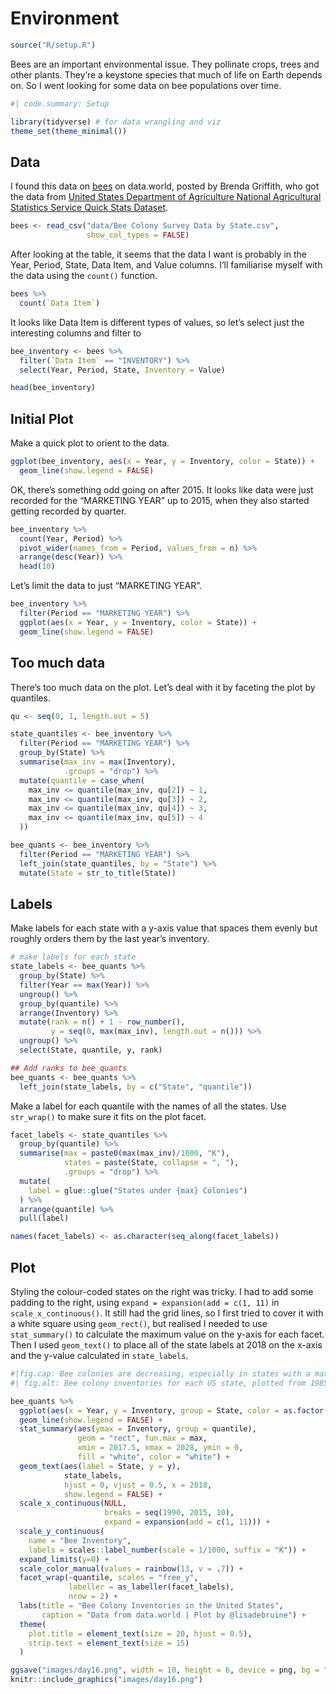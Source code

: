# Environment

```r
source("R/setup.R")
```

Bees are an important environmental issue. They pollinate crops, trees and other plants. They're a keystone species that much of life on Earth depends on. So I went looking for some data on bee populations over time.

```r
#| code.summary: Setup

library(tidyverse) # for data wrangling and viz
theme_set(theme_minimal())
```


## Data

I found this data on [bees](https://data.world/finley/bee-colony-statistical-data-from-1987-2017) on data.world, posted by Brenda Griffith, who got the data from [United States Department of Agriculture National Agricultural Statistics Service Quick Stats Dataset](https://quickstats.nass.usda.gov/).

```r
bees <- read_csv("data/Bee Colony Survey Data by State.csv",
                 show_col_types = FALSE)
```

After looking at the table, it seems that the data I want is probably in the Year, Period, State, Data Item, and Value columns. I'll familiarise myself with the data using the `count()` function.

```r
bees %>%
  count(`Data Item`)
```

It looks like Data Item is different types of values, so let's select just the interesting columns and filter to 

```r
bee_inventory <- bees %>%
  filter(`Data Item` == "INVENTORY") %>%
  select(Year, Period, State, Inventory = Value)

head(bee_inventory)
```


## Initial Plot

Make a quick plot to orient to the data.

```r
ggplot(bee_inventory, aes(x = Year, y = Inventory, color = State)) +
  geom_line(show.legend = FALSE)
```


OK, there's something odd going on after 2015. It looks like data were just recorded for the "MARKETING YEAR" up to 2015, when they also started getting recorded by quarter. 

```r
bee_inventory %>%
  count(Year, Period) %>%
  pivot_wider(names_from = Period, values_from = n) %>%
  arrange(desc(Year)) %>%
  head(10)
```

Let's limit the data to just "MARKETING YEAR".

```r
bee_inventory %>%
  filter(Period == "MARKETING YEAR") %>%
  ggplot(aes(x = Year, y = Inventory, color = State)) +
  geom_line(show.legend = FALSE)
```

## Too much data

There's too much data on the plot. Let's deal with it by faceting the plot by quantiles.

```r
qu <- seq(0, 1, length.out = 5)

state_quantiles <- bee_inventory %>%
  filter(Period == "MARKETING YEAR") %>%
  group_by(State) %>%
  summarise(max_inv = max(Inventory),
            .groups = "drop") %>%
  mutate(quantile = case_when(
    max_inv <= quantile(max_inv, qu[2]) ~ 1,
    max_inv <= quantile(max_inv, qu[3]) ~ 2,
    max_inv <= quantile(max_inv, qu[4]) ~ 3,
    max_inv <= quantile(max_inv, qu[5]) ~ 4
  ))

bee_quants <- bee_inventory %>%
  filter(Period == "MARKETING YEAR") %>%
  left_join(state_quantiles, by = "State") %>%
  mutate(State = str_to_title(State))
```

## Labels

Make labels for each state with a y-axis value that spaces them evenly but roughly orders them by the last year's inventory.

```r
# make labels for each state
state_labels <- bee_quants %>%
  group_by(State) %>%
  filter(Year == max(Year)) %>%
  ungroup() %>%
  group_by(quantile) %>%
  arrange(Inventory) %>%
  mutate(rank = n() + 1 - row_number(),
         y = seq(0, max(max_inv), length.out = n())) %>%
  ungroup() %>%
  select(State, quantile, y, rank)

## Add ranks to bee_quants
bee_quants <- bee_quants %>%
  left_join(state_labels, by = c("State", "quantile"))
```

Make a label for each quantile with the names of all the states. Use `str_wrap()` to make sure it fits on the plot facet. 

```r
facet_labels <- state_quantiles %>%
  group_by(quantile) %>%
  summarise(max = paste0(max(max_inv)/1000, "K"),
            states = paste(State, collapse = ", "),
            .groups = "drop") %>%
  mutate(
    label = glue::glue("States under {max} Colonies")
  ) %>%
  arrange(quantile) %>%
  pull(label)

names(facet_labels) <- as.character(seq_along(facet_labels))
```




## Plot

Styling the colour-coded states on the right was tricky. I had to add some padding to the right, using `expand = expansion(add = c(1, 11)` in `scale_x_continuous()`. It still had the grid lines, so I first tried to cover it with a white square using `geom_rect()`, but realised I needed to use `stat_summary()` to calculate the maximum value on the y-axis for each facet. Then I used `geom_text()` to place all of the state labels at 2018 on the x-axis and the y-value calculated in `state_labels`.

```r
#|fig.cap: Bee colonies are decreasing, especially in states with a maximum inventory under 46K colonies. 
#| fig.alt: Bee colony inventories for each US state, plotted from 1985 to 2017. Data are plotted in 4 panels based on maximum inventory: under 20K, under 46K, under 94K and under 640K. States under 20K have mostly decreased, but some increased. States under 46K decreased dramatically in the late 1990s and never recovered. States under 94K are mixed, some have decreased and some increased. States under 106K have most held steady, with a big decrease in California but a comparable increase in North Dakota. 

bee_quants %>%
  ggplot(aes(x = Year, y = Inventory, group = State, color = as.factor(rank))) +
  geom_line(show.legend = FALSE) +
  stat_summary(aes(ymax = Inventory, group = quantile),
               geom = "rect", fun.max = max,
               xmin = 2017.5, xmax = 2028, ymin = 0, 
               fill = "white", color = "white") +
  geom_text(aes(label = State, y = y), 
            state_labels, 
            hjust = 0, vjust = 0.5, x = 2018,
            show.legend = FALSE) +
  scale_x_continuous(NULL, 
                     breaks = seq(1990, 2015, 10),
                     expand = expansion(add = c(1, 11))) +
  scale_y_continuous(
    name = "Bee Inventory",
    labels = scales::label_number(scale = 1/1000, suffix = "K")) +
  expand_limits(y=0) +
  scale_color_manual(values = rainbow(13, v = .7)) +
  facet_wrap(~quantile, scales = "free_y", 
             labeller = as_labeller(facet_labels),
             nrow = 2) +
  labs(title = "Bee Colony Inventories in the United States",
       caption = "Data from data.world | Plot by @lisadebruine") +
  theme(
    plot.title = element_text(size = 20, hjust = 0.5),
    strip.text = element_text(size = 15)
  )
```



```r
ggsave("images/day16.png", width = 10, height = 6, device = png, bg = "white")
knitr::include_graphics("images/day16.png")
```






